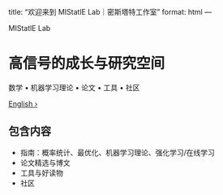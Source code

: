 title: "欢迎来到 MIStatlE Lab｜密斯塔特工作室"
format: html
---

<div class="hero">
<p class="kicker">MIStatlE Lab</p>
# 高信号的成长与研究空间

数学 • 机器学习理论 • 论文 • 工具 • 社区

[English ›](/en/index.html){.button .primary}
</div>

## 包含内容
- 指南：概率统计、最优化、机器学习理论、强化学习/在线学习
- 论文精选与博文
- 工具与好读物
- 社区
